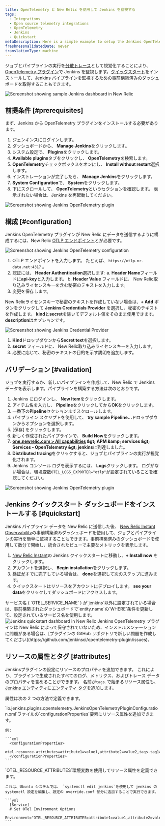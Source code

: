 ```yaml
---
title: OpenTelemetry と New Relic を使用して Jenkins を監視する
tags:
  - Integrations
  - Open source telemetry integrations
  - OpenTelemetry
  - Jenkins
  - Quickstart
metaDescription: Here is a simple example to setup the Jenkins OpenTelemetry plugin to send data to New Relic.
freshnessValidatedDate: never
translationType: machine
---
```


ジョブとパイプラインの実行を[分散トレース](/docs/distributed-tracing/concepts/introduction-distributed-tracing)として視覚化することにより、 [OpenTelemetry プラグイン](https://plugins.jenkins.io/opentelemetry)で Jenkins を監視します。[クイックスタート](https://newrelic.com/instant-observability/jenkins)をインストールして、Jenkins パイプラインを監視するための事前構築済みのダッシュボードを取得することもできます。

<img title="Screenshot showing sample Jenkins dashboard in New Relic" alt="Screenshot showing sample Jenkins dashboard in New Relic" src="/images/opentelemetry_screenshot-full_jenkins-05.webp" />

## 前提条件 [#prerequisites]

まず、Jenkins から OpenTelemetry プラグインをインストールする必要があります。

1. ジェンキンスにログインします。
2. ダッシュボードから、 <DNT>**Manage Jenkins**</DNT>をクリックします。
3. システム設定で、 <DNT>**Plugins**</DNT>をクリックします。
4. <DNT>**Available plugins**</DNT>タブをクリックし、 <DNT>**OpenTelemetry**</DNT>を検索します。
5. <DNT>**OpenTelemetry**</DNT>チェックボックスをオンにし、 <DNT>**Install without restart**</DNT>選択します。
6. インストレーションが完了したら、 <DNT>**Manage Jenkins**</DNT>をクリックします。
7. <DNT>**System Configuration**</DNT>で、 <DNT>**System**</DNT>をクリックします。
8. 下にスクロールして、 <DNT>**OpenTelemetry**</DNT>というセクションを確認します。 表示されない場合は、Jenkins を再起動してください。

<img title="Screenshot showing Jenkins OpenTelemetry plugin" alt="Screenshot showing Jenkins OpenTelemetry plugin" src="/images/opentelemetry_screenshot-full_jenkins-01.webp" />

## 構成 [#configuration]

Jenkins OpenTelemetry プラグインが New Relic にデータを送信するように構成するには、New Relic [OTLP エンドポイント](/docs/more-integrations/open-source-telemetry-integrations/opentelemetry/opentelemetry-setup/#note-endpoints)と<InlinePopover type="licenseKey" />が必要です。

<img title="Screenshot showing Jenkins OpenTelemetry configuration" alt="Screenshot showing Jenkins OpenTelemetry configuration" src="/images/opentelemetry_screenshot-full_integrations-jenkins-02.webp" />

1. OTLP エンドポイントを入力します。 たとえば、 `https://otlp.nr-data.net:4317` 。
2. 認証には、 <DNT>**Header Authentication**</DNT>選択します: a. <DNT>**Header Name**</DNT>フィールドに<DNT>**api-key**</DNT>と入力します。 b. <DNT>**Header Value**</DNT> フィールドに、 New Relic取り込みライセンスキーを含む秘密のテキストを入力します。
3. 変更を保存します。

New Relicライセンスキーで秘密のテキストを作成していない場合は、<DNT>**+ Add**</DNT> ボタンをクリックして <DNT>**Jenkins Credentials Provider**</DNT> を選択し、秘密のテキストを作成します。 <DNT>**kind**</DNT>と<DNT>**secret**</DNT>を除いてデフォルト値をそのまま使用できます。 <DNT>**description**</DNT>はオプションです。

<img title="Screenshot showing Jenkins Credential Provider" alt="Screenshot showing Jenkins Credential Provider" src="/images/opentelemetry_screenshot-full_integrations-jenkins-03.webp" />

1. <DNT>**Kind**</DNT>ドロップダウンから<DNT>**Secret text**</DNT>を選択します。
2. <DNT>**secret**</DNT> フィールドに、 New Relic取り込みライセンスキーを入力します。
3. 必要に応じて、秘密のテキストの目的を示す説明を追加します。

## バリデーション [#validation]

ジョブを実行するか、新しいパイプラインを作成して、New Relic で Jenkins データを表示します。パイプラインを構築する方法は次のとおりです。

1. Jenkins にログインし、 <DNT>**New Item**</DNT>をクリックします。
2. アイテム名を入力し、 <DNT>**Pipeline**</DNT>をクリックしてから<DNT>**OK**</DNT>をクリックします。
3. 一番下の<DNT>**Pipeline**</DNT>セクションまでスクロールします。
4. パイプライン スクリプトを使用して、 <DNT>**try sample Pipeline...**</DNT>ドロップダウンからオプションを選択します。
5. \[保存] をクリックします。
6. 新しく作成されたパイプラインで、 <DNT>**Build Now**</DNT>をクリックします。
7. <DNT>**[one.newrelic.com &gt; All capabilities](https://one.newrelic.com/all-capabilities) &amp;gt; APM &amp;amp; services &amp;gt; Services - OpenTelemetry &amp;gt; jenkins**</DNT>に到達しました。
8. <DNT>**Distributed tracing**</DNT>をクリックすると、ジョブとパイプラインの実行が視覚化されます。
9. Jenkins コンソール ログを表示するには、 <DNT>**Logs**</DNT>クリックします。 ログがない場合は、環境変数`OTEL_LOGS_EXPORTER="otlp"`が設定されていることを確認してください。

<img title="Screenshot showing Jenkins OpenTelemetry plugin" alt="Screenshot showing Jenkins OpenTelemetry plugin" src="/images/opentelemetry_screenshot-full_opentelemetry-jenkins-04.webp" />

## Jenkins クイックスタート ダッシュボードをインストールする [#quickstart]

Jenkins パイプライン データを New Relic に送信した後、 [New Relic Instant Observability](http://newrelic.com/instant-observability)の事前構築済みダッシュボードを使用して、ジョブとパイプラインの実行を簡単に監視することもできます。事前構築済みのダッシュボードを使用して数分で開始し、統合されたビューで主要なメトリックを表示します。

1. [New Relic Instant](https://newrelic.com/instant-observability/jenkins)の Jenkins クイックスタートに移動し、<DNT>**+ Install now**</DNT> をクリックします。
2. アカウントを選択し、 <DNT>**Begin installation**</DNT>をクリックします。
3. [検証が](#validation)すでに完了している場合は、 <DNT>**done**</DNT>を選択して次のステップに進みます。
4. クイックスタートはリソースをアカウントにデプロイします。 <DNT>**see your data**</DNT>をクリックしてダッシュボードにアクセスします。

<Callout variant="important">
  サービス名 ( `OTEL_SERVICE_NAME` ) が`jenkins`以外に設定されている場合は、事前構築されたダッシュボードで`entity.name`の`WHERE`条件を更新して、設定されているサービス名を使用します。
</Callout>

<img title="Jenkins quickstart dashboard in New Relic" alt="Jenkins quickstart dashboard in New Relic" src="/images/opentelemetry_screenshot-full_jenkins-05.webp" />

<Callout variant="important">
  Jenkins OpenTelemetry プラグインは New Relic によって保守されていないため、インストルメンテーションに問題がある場合は、[プラグインの GitHub リポジトリで新しい問題を作成してください](https://github.com/jenkinsci/opentelemetry-plugin/issues)。
</Callout>

## リソースの属性とタグ [#attributes]

Jenkinsプラグインの設定にリソースのプロパティを追加できます。 これにより、プラグインで生成されたすべてのログ、メトリクス、およびトレース データのプロパティを含めることができます。 名前が`tags.`で始まるリソース属性も、 [Jenkins エンティティにエンティティ タグを](/docs/opentelemetry/best-practices/opentelemetry-best-practices-resources/#tags)追加します。

属性は次の 2 つの方法で定義できます。

<CollapserGroup>
  <Collapser id="attributes-config" title="Jenkinsプラグイン設定で属性を定義する">
    `io.jenkins.plugins.opentelemetry.JenkinsOpenTelemetryPluginConfiguration.xml`ファイルの`configurationProperties`要素にリソース属性を追加できます。

    例：

    ```xml
      <configurationProperties>
        otel.resource.attributes=attribute1=value1,attribute2=value2,tags.tag1=tagValue1
      </configurationProperties>
    ```
  </Collapser>

  <Collapser id="attributes-env" title="環境変数の属性を定義する">
    `OTEL_RESOURCE_ATTRIBUTES`環境変数を使用してリソース属性を定義できます。

    これは、Ubuntu システムでは、 `systemctl edit jenkins`を使用して jenkins の systemctl 設定を編集し、設定の override.conf 部分に追加することで実行できます。

    ```yml
      [Service]
      # Set OTel Environment Options
      Environment="OTEL_RESOURCE_ATTRIBUTES=attribute1=value1,attribute2=value2,tags.tag1=tagValue1"
    ```
  </Collapser>
</CollapserGroup>

<InstallFeedback />